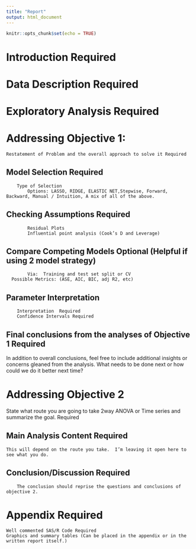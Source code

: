 ```yaml
---
title: "Report"
output: html_document
---
```


```r
knitr::opts_chunk$set(echo = TRUE)
```

# Introduction Required

# Data Description Required

# Exploratory Analysis Required

# Addressing Objective 1:
	Restatement of Problem and the overall approach to solve it Required

## Model Selection Required
  		Type of Selection
  			Options: LASSO, RIDGE, ELASTIC NET,Stepwise, Forward, Backward, Manual / Intuition, A mix of all of the above.  	

## Checking Assumptions Required
			Residual Plots
			Influential point analysis (Cook’s D and Leverage)

## Compare Competing Models Optional (Helpful if using 2 model strategy)
			Via:  Training and test set split or CV
      Possible Metrics: (ASE, AIC, BIC, adj R2, etc)
	
##	Parameter Interpretation
		Interpretation  Required
		Confidence Intervals Required
	
## Final conclusions from the analyses of Objective 1 Required
  In addition to overall conclusions, feel free to include additional insights or concerns gleaned from the analysis.  What needs to be done next or how could we do it better next time?  

# Addressing Objective 2
  State what route you are going to take 2way ANOVA or Time series and summarize the goal.  Required

## Main Analysis Content Required
	This will depend on the route you take.  I’m leaving it open here to see what you do.

## Conclusion/Discussion Required
		The conclusion should reprise the questions and conclusions of objective 2.

# Appendix Required
	Well commented SAS/R Code Required
 	Graphics and summary tables (Can be placed in the appendix or in the written report itself.)

